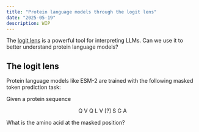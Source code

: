 ```yaml
---
title: "Protein language models through the logit lens"
date: "2025-05-19"
description: WIP
---
```



The [logit lens](https://www.lesswrong.com/posts/AcKRB8wDpdaN6v6ru/interpreting-gpt-the-logit-lens) is a powerful tool for interpreting LLMs. Can we use it to better understand protein language models?

## The logit lens

Protein language models like ESM-2 are trained with the following masked token prediction task:

Given a protein sequence

$$
\text{Q V Q L V [?] S G A}
$$

What is the amino acid at the masked position?

<TopTokensHeatmap
  title="Beta-Lactamase (PDB 4ZAM) top tokens by logit"
  sequence="SPQPLEQIKLSESQLSGRVGMIEMDLASGRTLTAWRADERFPMMSTFKVVLCGAVLARVDAGDEQLERKIHYRQQDLVDYSPVSEKHLADGMTVGELCAAAITMSDNSAANLLLATVGGPAGLTAFLRQIGDNVTRLDRWETELNEALPGDARDTTTPASMAATLRKLLTSQRLSARSQRQLLQWMVDDRVAGPLIRSVLPAGWFIADKTGAGERGARGIVALLGPNNKAERIVVIYLRDTPASMAERNQQIAGIGAALIEHWQR"
  tokensPath="/data/logit-lens/beta_lactamase_top_tokens.csv"
  logitsPath="/data/logit-lens/beta_lactamase_top_logits.csv"
  maxLogit="12.35"
/>

<TopTokensHeatmap
  title="Antibody heavy chain (PDB 5XRQ) top tokens by logit"
  sequence="QVQLVQSGAEVKKPGSSVRVSCKASGDTFSSYSITWVRQAPGHGLQWMGGIFPIFGSTNYAQKFDDRLTITTDDSSRTVYMELTSLRLEDTAVYYCARGASKVEPAAPAYSDAFDMWGQGTLVTVSSASTKGPSVFPLAPSSKSTSGGTAALGCLVKDYFPEPVTVSWNSGALTSGVHTFPAVLQSSGLYSLSSVVTVPSSSLGTQTYICNVNHKPSNTKVDKRVEPKSCHHHHHH"
  tokensPath="/data/logit-lens/ab_heavy_chain_top_tokens.csv"
  logitsPath="/data/logit-lens/ab_heavy_chain_top_logits.csv"
  maxLogit="12"
/>

<TrueTokensRanksHeatmap
  title="Antibody heavy chain (PDB 5XRQ) top token ranks"
  sequence="QVQLVQSGAEVKKPGSSVRVSCKASGDTFSSYSITWVRQAPGHGLQWMGGIFPIFGSTNYAQKFDDRLTITTDDSSRTVYMELTSLRLEDTAVYYCARGASKVEPAAPAYSDAFDMWGQGTLVTVSSASTKGPSVFPLAPSSKSTSGGTAALGCLVKDYFPEPVTVSWNSGALTSGVHTFPAVLQSSGLYSLSSVVTVPSSSLGTQTYICNVNHKPSNTKVDKRVEPKSCHHHHHH"
  ranksPath="/data/logit-lens/ab_heavy_chain_true_token_ranks.csv"
/>
